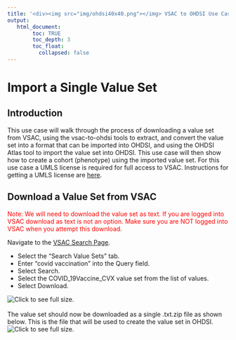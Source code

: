 ---
title: '<div><img src="img/ohdsi40x40.png"></img> VSAC to OHDSI Use Cases and Examples</div>'
output:
   html_document:
        toc: TRUE
        toc_depth: 3
        toc_float:
          collapsed: false
---

<!--
*
* javascript
*
* -->

<script>
  function openFullSizeImage(imageSrc) {
    // Open a new window with the full-size image
    window.open(imageSrc, '_blank', 'width=auto,height=auto');
  }
</script>

# Import a Single Value Set
## Introduction
This use case will walk through the process of 
downloading a value set from VSAC, 
using the vsac-to-ohdsi tools to extract, 
and convert the value set into a format that can be imported into OHDSI, 
and using the OHDSI Atlas tool to import the value set into OHDSI. 
This use case will then show how to create a cohort (phenotype) 
using the imported value set. 
For this use case a UMLS license is required for full access to VSAC. 
Instructions for getting a UMLS license are 
<a href="./getting-started_vsac.html">here</a>. 

## Download a Value Set from VSAC

<!--
*
* Download
*
-->

<p>
  <font  color="red">
    Note: We will need to download the value set as text. 
    If you are logged into VSAC download as text is not an option. 
    Make sure you are NOT logged into VSAC when you attempt this download. 
  </font>
</p>

Navigate to the 
<a href="https://vsac.nlm.nih.gov/valueset/expansions?pr=all">VSAC Search Page</a>. 
<ul>
  <li>
    Select the "Search Value Sets" tab. 
  </li>
  <li>
    Enter "covid vaccination" into the Query field. 
  </li>
  <li>
    Select Search. 
  </li>
  <li>
    Select the COVID_19Vaccine_CVX value set from the list of values. 
  </li>
  <li>
    Select Download. 
  </li>
</ul>
<img 
  src="./img/use-cases/01-use-cases-01-import-single/01-download.png" 
  onclick="openFullSizeImage('./img/use-cases/01-use-cases-01-import-single/01-download.png')" 
  title="Click to see full size."
/>
<br/>
<br/>
The value set should now be downloaded as a single .txt.zip file as shown below. 
This is the file that will be used to create the value set in OHDSI. 
<br/>
<img 
  src="./img/use-cases/01-use-cases-01-import-single/02-downloaded.png" 
  onclick="openFullSizeImage('./img/use-cases/01-use-cases-01-import-single/02-downloaded.png')" 
  title="Click to see full size."
/>


